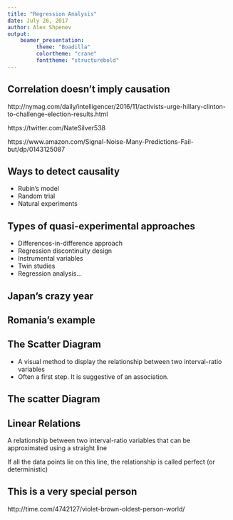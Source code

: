```yaml
---
title: "Regression Analysis"
date: July 26, 2017
author: Alex Shpenev
output:
    beamer_presentation:
         theme: "Boadilla"
         colortheme: "crane"
         fonttheme: "structurebold"
---
```


## Correlation doesn't imply causation

http://nymag.com/daily/intelligencer/2016/11/activists-urge-hillary-clinton-to-challenge-election-results.html

https://twitter.com/NateSilver538

https://www.amazon.com/Signal-Noise-Many-Predictions-Fail-but/dp/0143125087


## Ways to detect causality

- Rubin's model
- Random trial
- Natural experiments

## Types of quasi-experimental approaches

- Differences-in-difference approach
- Regression discontinuity design
- Instrumental variables
- Twin studies
- Regression analysis...

## Japan's crazy year



## Romania's example


## The Scatter Diagram
- A visual method to display the relationship between two interval-ratio variables
- Often a first step. It is suggestive of an association.

## The scatter Diagram

## Linear Relations

A relationship between two interval-ratio variables that can be approximated using a straight line

If all the data points lie on this line, the relationship is called perfect (or deterministic)

## This is a very special person

http://time.com/4742127/violet-brown-oldest-person-world/


